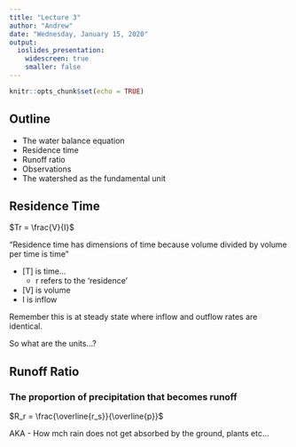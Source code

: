 ```yaml
---
title: "Lecture 3"
author: "Andrew"
date: "Wednesday, January 15, 2020"
output:
  ioslides_presentation:
    widescreen: true
    smaller: false
---
```


```r
knitr::opts_chunk$set(echo = TRUE)
```

## Outline
- The water balance equation
- Residence time
- Runoff ratio
- Observations
- The watershed as the fundamental unit

## {data-background=/img/watershed/lecture3/WB1.png data-background-size=cover}
## {data-background=/img/watershed/lecture3/WB2.png data-background-size=cover}
## {data-background=/img/watershed/lecture3/WB3.png data-background-size=cover}
## {data-background=/img/watershed/lecture3/WB4.png data-background-size=cover}

## Residence Time

$Tr = \frac{V}{I}$

"Residence time has dimensions of time because volume divided by volume per time is time"

- [T] is time...
  - r refers to the 'residence'
- [V] is volume
- I is inflow

Remember this is at steady state where inflow and outflow rates are identical.

So what are the units...?

## {data-background=/img/watershed/lecture3/residence.png data-background-size=cover}

## Runoff Ratio

### The proportion of precipitation that becomes runoff

$R_r = \frac{\overline{r_s}}{\overline{p}}$

AKA - How mch rain does not get absorbed by the ground, plants etc...

## {data-background=/img/watershed/lecture3/Slide1.png data-background-size=cover}
## {data-background=/img/watershed/lecture3/Slide2.png data-background-size=cover}
## {data-background=/img/watershed/lecture3/Slide3.png data-background-size=cover}
## {data-background=/img/watershed/lecture3/Slide4.png data-background-size=cover}
## {data-background=/img/watershed/lecture3/Slide5.png data-background-size=cover}
## {data-background=/img/watershed/lecture3/Slide6.png data-background-size=cover}
## {data-background=/img/watershed/lecture3/Slide7.png data-background-size=cover}
## {data-background=/img/watershed/lecture3/Slide8.png data-background-size=cover}
## {data-background=/img/watershed/lecture3/Slide9.png data-background-size=cover}
## {data-background=/img/watershed/lecture3/Slide10.png data-background-size=cover}
## {data-background=/img/watershed/lecture3/Slide11.png data-background-size=cover}
## {data-background=/img/watershed/lecture3/Slide12.png data-background-size=cover}
## {data-background=/img/watershed/lecture3/Slide13.png data-background-size=cover}
## {data-background=/img/watershed/lecture3/Slide14.png data-background-size=cover}
## {data-background=/img/watershed/lecture3/Slide15.png data-background-size=cover}
## {data-background=/img/watershed/lecture3/Slide16.png data-background-size=cover}
## {data-background=/img/watershed/lecture3/Slide17.png data-background-size=cover}
## {data-background=/img/watershed/lecture3/Slide18.png data-background-size=cover}
## {data-background=/img/watershed/lecture3/Slide19.png data-background-size=cover}
## {data-background=/img/watershed/lecture3/Slide20.png data-background-size=cover}
## {data-background=/img/watershed/lecture3/Slide21.png data-background-size=cover}
## {data-background=/img/watershed/lecture3/Slide22.png data-background-size=cover}
## {data-background=/img/watershed/lecture3/Slide23.png data-background-size=cover}
## {data-background=/img/watershed/lecture3/Slide24.png data-background-size=cover}
## {data-background=/img/watershed/lecture3/Slide25.png data-background-size=cover}
## {data-background=/img/watershed/lecture3/Slide26.png data-background-size=cover}
## {data-background=/img/watershed/lecture3/Slide27.png data-background-size=cover}
## {data-background=/img/watershed/lecture3/Slide28.png data-background-size=cover}
## {data-background=/img/watershed/lecture3/Slide29.png data-background-size=cover}

